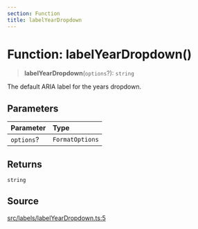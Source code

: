 ```yaml
---
section: Function
title: labelYearDropdown
---
```


# Function: labelYearDropdown()

> **labelYearDropdown**(`options`?): `string`

The default ARIA label for the years dropdown.

## Parameters

| Parameter | Type |
| :------ | :------ |
| `options`? | `FormatOptions` |

## Returns

`string`

## Source

[src/labels/labelYearDropdown.ts:5](https://github.com/gpbl/react-day-picker/blob/854070dd0/src/labels/labelYearDropdown.ts#L5)
